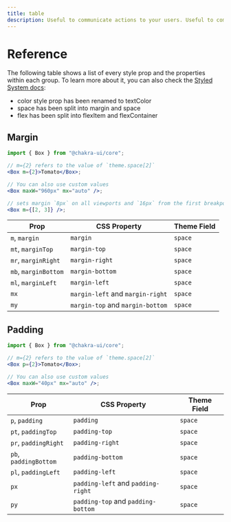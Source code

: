 ```yaml
---
title: table
description: Useful to communicate actions to your users. Useful to communicate actions to your users. Useful to communicate actions to your users.
---
```


# Reference

The following table shows a list of every style prop and the properties within
each group. To learn more about it, you can also check the
[Styled System docs](https://styled-system.com/api):

- color style prop has been renamed to textColor
- space has been split into margin and space
- flex has been split into flexItem and flexContainer

## Margin

```jsx
import { Box } from "@chakra-ui/core";

// m={2} refers to the value of `theme.space[2]`
<Box m={2}>Tomato</Box>;

// You can also use custom values
<Box maxW="960px" mx="auto" />;

// sets margin `8px` on all viewports and `16px` from the first breakpoint and up
<Box m={[2, 3]} />;
```

| Prop                  | CSS Property                       | Theme Field |
| --------------------- | ---------------------------------- | ----------- |
| `m`, `margin`         | `margin`                           | `space`     |
| `mt`, `marginTop`     | `margin-top`                       | `space`     |
| `mr`, `marginRight`   | `margin-right`                     | `space`     |
| `mb`, `marginBottom`  | `margin-bottom`                    | `space`     |
| `ml`, `marginLeft`    | `margin-left`                      | `space`     |
| `mx`                  | `margin-left` and `margin-right`   | `space`     |
| `my`                  | `margin-top` and `margin-bottom`   | `space`     |

## Padding

```jsx
import { Box } from "@chakra-ui/core";

// m={2} refers to the value of `theme.space[2]`
<Box p={2}>Tomato</Box>;

// You can also use custom values
<Box maxW="40px" mx="auto" />;
```

| Prop                  | CSS Property                       | Theme Field |
| --------------------- | ---------------------------------- | ----------- |
| `p`, `padding`        | `padding`                          | `space`     |
| `pt`, `paddingTop`    | `padding-top`                      | `space`     |
| `pr`, `paddingRight`  | `padding-right`                    | `space`     |
| `pb`, `paddingBottom` | `padding-bottom`                   | `space`     |
| `pl`, `paddingLeft`   | `padding-left`                     | `space`     |
| `px`                  | `padding-left` and `padding-right` | `space`     |
| `py`                  | `padding-top` and `padding-bottom` | `space`     |

